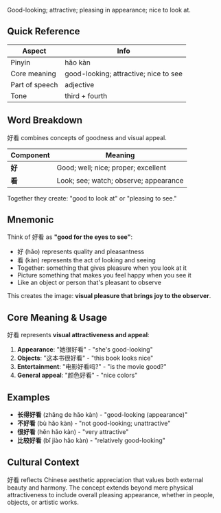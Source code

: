 Good-looking; attractive; pleasing in appearance; nice to look at.

## Quick Reference

| Aspect         | Info                                  |
| -------------- | ------------------------------------- |
| Pinyin         | hǎo kàn                               |
| Core meaning   | good-looking; attractive; nice to see |
| Part of speech | adjective                             |
| Tone           | third + fourth                        |

## Word Breakdown

好看 combines concepts of goodness and visual appeal.

| Component | Meaning                               |
| --------- | ------------------------------------- |
| **好**    | Good; well; nice; proper; excellent   |
| **看**    | Look; see; watch; observe; appearance |

Together they create: "good to look at" or "pleasing to see."

## Mnemonic

Think of 好看 as **"good for the eyes to see"**:

- 好 (hǎo) represents quality and pleasantness
- 看 (kàn) represents the act of looking and seeing
- Together: something that gives pleasure when you look at it
- Picture something that makes you feel happy when you see it
- Like an object or person that's pleasant to observe

This creates the image: **visual pleasure that brings joy to the observer**.

## Core Meaning & Usage

好看 represents **visual attractiveness and appeal**:

1. **Appearance**: "她很好看" - "she's good-looking"
2. **Objects**: "这本书很好看" - "this book looks nice"
3. **Entertainment**: "电影好看吗?" - "is the movie good?"
4. **General appeal**: "颜色好看" - "nice colors"

## Examples

- **长得好看** (zhǎng de hǎo kàn) - "good-looking (appearance)"
- **不好看** (bù hǎo kàn) - "not good-looking; unattractive"
- **很好看** (hěn hǎo kàn) - "very attractive"
- **比较好看** (bǐ jiào hǎo kàn) - "relatively good-looking"

## Cultural Context

好看 reflects Chinese aesthetic appreciation that values both external beauty and harmony. The
concept extends beyond mere physical attractiveness to include overall pleasing appearance, whether
in people, objects, or artistic works.
